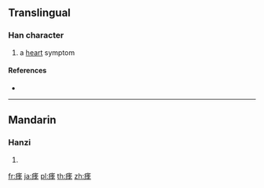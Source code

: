 {{character info/new}}
==Translingual==

===Han character===
{{Han char|rn=104|rad=疒|as=08|sn=13|four=00149|canj=KHDD}}

# a [[heart]] symptom

====References====
* {{Han ref|kx=0775.010|dkj=22258|dj=1185.250|hdz=42681.030|uh=75F5|ud=30197|bh=DED3|bd=57043}}

----

==Mandarin==

===Hanzi===
{{cmn-hanzi|pin=[[jì]] ([[ji4]])|wg=chi<sup>4</sup>}}

# {{defn|lang=cmn|sort=疒08}}

[[fr:痵]]
[[ja:痵]]
[[pl:痵]]
[[th:痵]]
[[zh:痵]]